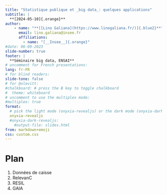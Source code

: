 ```yaml
---
title: "Statistique publique et _big data_: quelques applications"
subtitle: |
  **[2024-05-10]{.orange}**
author:
    - name: "**[[Lino Galiana](https://www.linogaliana.fr/)]{.blue2}**"
      email: lino.galiana@insee.fr
      affiliations:
        - name: "[__Insee__]{.orange}"
#date: 06-09-2023
slide-number: true
footer: |
  **Séminaire big data, ENSAI**
# uncomment for French presentations:
lang: fr-FR
# for blind readers:
slide-tone: false
# for @olevitt:
#chalkboard: # press the B key to toggle chalkboard
#  theme: whiteboard
# uncomment to use the multiplex mode:
#multiplex: true
format:
  # pick the light mode (onyxia-revealjs) or the dark mode (onyxia-dark-revealjs)
  onyxia-revealjs
  #onyxia-dark-revealjs:
    #output-file: slides.html
from: markdown+emoji
css: custom.css
---
```


# Plan

1. Données de caisse
2. RelevanC
3. RESIL
4. GAIA

